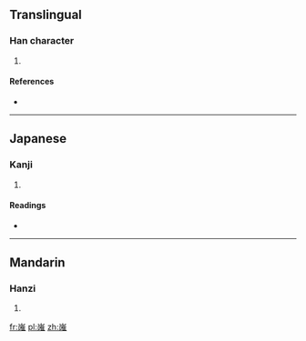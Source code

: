 ==Translingual==

===Han character===
{{Han char|rn=46|rad=山|as=11|sn=14|four=2261<sub>4</sub>|canj=山口人土 (UROG)}}

# {{defn|Han|sort=山11}}

====References====
* {{Han ref|kx=0319.040|dkj=08430|dj=0619.140|hdz=10794.090|uh=5D89|ud=23945|bh=E1AB|bd=57771}}

----

==Japanese==

===Kanji===
{{ja-kanji|grade=|rs=山11}}

# {{defn|Japanese|sort=山11}}

====Readings====
* {{ja-readings|on=[[すい]] (sui), [[し]] (shi)|kun=}}

----

==Mandarin==

===Hanzi===
{{cmn-hanzi|pin=[[zuī]] ([[zui1]])|wg=tsui<sup>1</sup>}}

# {{defn|Mandarin|sort=山11}}

[[fr:嶉]]
[[pl:嶉]]
[[zh:嶉]]